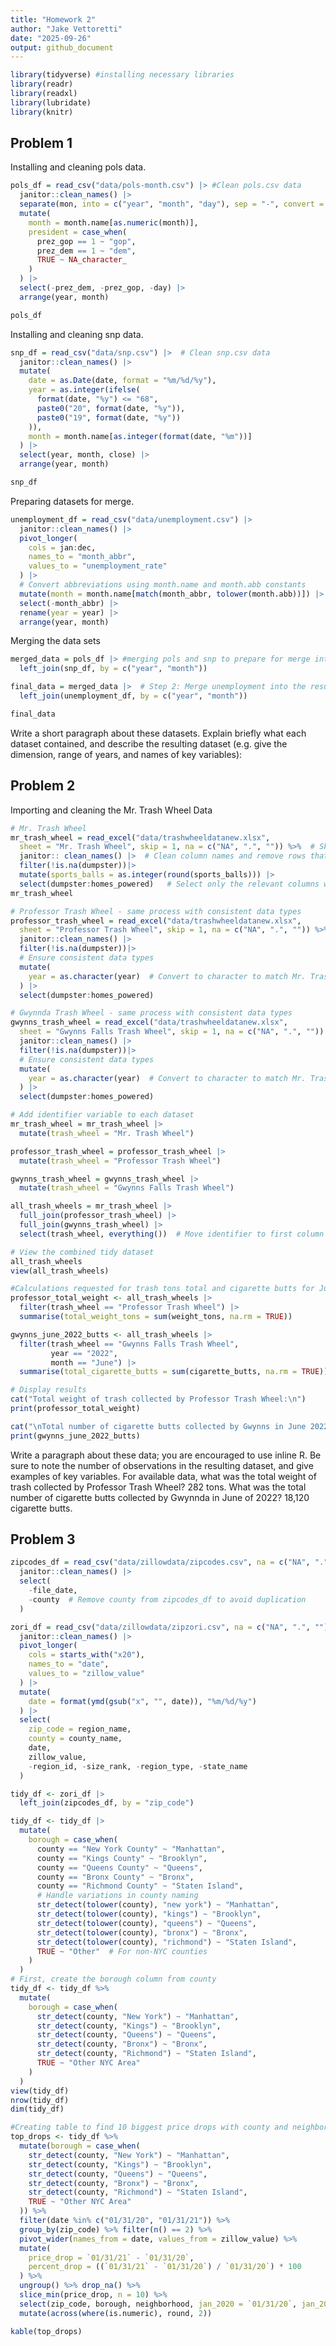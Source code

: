 ```yaml
---
title: "Homework 2"
author: "Jake Vettoretti"
date: "2025-09-26"
output: github_document
---
```


```r
library(tidyverse) #installing necessary libraries
library(readr)
library(readxl)
library(lubridate)
library(knitr)
```

## Problem 1

Installing and cleaning pols data.

```r
pols_df = read_csv("data/pols-month.csv") |> #Clean pols.csv data
  janitor::clean_names() |> 
  separate(mon, into = c("year", "month", "day"), sep = "-", convert = TRUE) |> 
  mutate(
    month = month.name[as.numeric(month)],
    president = case_when(
      prez_gop == 1 ~ "gop",
      prez_dem == 1 ~ "dem",
      TRUE ~ NA_character_
    )
  ) |> 
  select(-prez_dem, -prez_gop, -day) |> 
  arrange(year, month)

pols_df
```

Installing and cleaning snp data.

```r
snp_df = read_csv("data/snp.csv") |>  # Clean snp.csv data
  janitor::clean_names() |>
  mutate(
    date = as.Date(date, format = "%m/%d/%y"),
    year = as.integer(ifelse(
      format(date, "%y") <= "68", 
      paste0("20", format(date, "%y")),
      paste0("19", format(date, "%y"))
    )),
    month = month.name[as.integer(format(date, "%m"))]
  ) |>
  select(year, month, close) |>
  arrange(year, month)

snp_df
```

Preparing datasets for merge.

```r
unemployment_df = read_csv("data/unemployment.csv") |> 
  janitor::clean_names() |> 
  pivot_longer(
    cols = jan:dec,
    names_to = "month_abbr",
    values_to = "unemployment_rate"
  ) |> 
  # Convert abbreviations using month.name and month.abb constants
  mutate(month = month.name[match(month_abbr, tolower(month.abb))]) |> 
  select(-month_abbr) |> 
  rename(year = year) |> 
  arrange(year, month)
```

Merging the data sets

```r
merged_data = pols_df |> #merging pols and snp to prepare for merge into unemployment
  left_join(snp_df, by = c("year", "month"))

final_data = merged_data |>  # Step 2: Merge unemployment into the result  
  left_join(unemployment_df, by = c("year", "month"))

final_data
```

Write a short paragraph about these datasets. Explain briefly what each dataset contained, and describe the resulting dataset 
(e.g. give the dimension, range of years, and names of key variables):

## Problem 2

Importing and cleaning the Mr. Trash Wheel Data

```r
# Mr. Trash Wheel
mr_trash_wheel = read_excel("data/trashwheeldatanew.xlsx", 
  sheet = "Mr. Trash Wheel", skip = 1, na = c("NA", ".", "")) %>%  # Skip the first row (metadata/header),
  janitor:: clean_names() |>  # Clean column names and remove rows that don't have dumpster data (NA in dumpster column)
  filter(!is.na(dumpster))|>
  mutate(sports_balls = as.integer(round(sports_balls))) |> 
  select(dumpster:homes_powered)   # Select only the relevant columns with dumpster-specific data
mr_trash_wheel

# Professor Trash Wheel - same process with consistent data types
professor_trash_wheel = read_excel("data/trashwheeldatanew.xlsx", 
  sheet = "Professor Trash Wheel", skip = 1, na = c("NA", ".", "")) %>%  
  janitor::clean_names() |>  
  filter(!is.na(dumpster))|>
  # Ensure consistent data types
  mutate(
    year = as.character(year)  # Convert to character to match Mr. Trash Wheel
  ) |>
  select(dumpster:homes_powered)

# Gwynnda Trash Wheel - same process with consistent data types
gwynns_trash_wheel = read_excel("data/trashwheeldatanew.xlsx", 
  sheet = "Gwynns Falls Trash Wheel", skip = 1, na = c("NA", ".", "")) %>%  
  janitor::clean_names() |>  
  filter(!is.na(dumpster))|>
  # Ensure consistent data types
  mutate(
    year = as.character(year)  # Convert to character to match Mr. Trash Wheel
  ) |>
  select(dumpster:homes_powered)

# Add identifier variable to each dataset
mr_trash_wheel = mr_trash_wheel |> 
  mutate(trash_wheel = "Mr. Trash Wheel")

professor_trash_wheel = professor_trash_wheel |> 
  mutate(trash_wheel = "Professor Trash Wheel")

gwynns_trash_wheel = gwynns_trash_wheel |> 
  mutate(trash_wheel = "Gwynns Falls Trash Wheel")

all_trash_wheels = mr_trash_wheel |> 
  full_join(professor_trash_wheel) |> 
  full_join(gwynns_trash_wheel) |> 
  select(trash_wheel, everything())  # Move identifier to first column

# View the combined tidy dataset
all_trash_wheels
view(all_trash_wheels)

#Calculations requested for trash tons total and cigarette butts for June 2022
professor_total_weight <- all_trash_wheels |> 
  filter(trash_wheel == "Professor Trash Wheel") |> 
  summarise(total_weight_tons = sum(weight_tons, na.rm = TRUE))

gwynns_june_2022_butts <- all_trash_wheels |> 
  filter(trash_wheel == "Gwynns Falls Trash Wheel",
         year == "2022",
         month == "June") |> 
  summarise(total_cigarette_butts = sum(cigarette_butts, na.rm = TRUE))

# Display results
cat("Total weight of trash collected by Professor Trash Wheel:\n")
print(professor_total_weight)

cat("\nTotal number of cigarette butts collected by Gwynns in June 2022:\n")
print(gwynns_june_2022_butts)
```

Write a paragraph about these data; you are encouraged to use inline R. Be sure to note the number of observations in the resulting dataset, and give examples of key variables. 
For available data, what was the total weight of trash collected by Professor Trash Wheel? 
  282 tons.
What was the total number of cigarette butts collected by Gwynnda in June of 2022?
  18,120 cigarette butts.

## Problem 3
```r
zipcodes_df = read_csv("data/zillowdata/zipcodes.csv", na = c("NA", ".", "")) |>  
  janitor::clean_names() |> 
  select(
    -file_date,
    -county  # Remove county from zipcodes_df to avoid duplication
  )

zori_df = read_csv("data/zillowdata/zipzori.csv", na = c("NA", ".", "")) |>  
  janitor::clean_names() |> 
  pivot_longer(
    cols = starts_with("x20"),
    names_to = "date",
    values_to = "zillow_value"
  ) |> 
  mutate(
    date = format(ymd(gsub("x", "", date)), "%m/%d/%y")
  ) |> 
  select(
    zip_code = region_name,
    county = county_name,
    date,
    zillow_value,
    -region_id, -size_rank, -region_type, -state_name
  )

tidy_df <- zori_df |> 
  left_join(zipcodes_df, by = "zip_code") 

tidy_df <- tidy_df |> 
  mutate(
    borough = case_when(
      county == "New York County" ~ "Manhattan",
      county == "Kings County" ~ "Brooklyn", 
      county == "Queens County" ~ "Queens",
      county == "Bronx County" ~ "Bronx",
      county == "Richmond County" ~ "Staten Island",
      # Handle variations in county naming
      str_detect(tolower(county), "new york") ~ "Manhattan",
      str_detect(tolower(county), "kings") ~ "Brooklyn",
      str_detect(tolower(county), "queens") ~ "Queens", 
      str_detect(tolower(county), "bronx") ~ "Bronx",
      str_detect(tolower(county), "richmond") ~ "Staten Island",
      TRUE ~ "Other"  # For non-NYC counties
    )
  )
# First, create the borough column from county
tidy_df <- tidy_df %>%
  mutate(
    borough = case_when(
      str_detect(county, "New York") ~ "Manhattan",
      str_detect(county, "Kings") ~ "Brooklyn",
      str_detect(county, "Queens") ~ "Queens",
      str_detect(county, "Bronx") ~ "Bronx",
      str_detect(county, "Richmond") ~ "Staten Island",
      TRUE ~ "Other NYC Area"
    )
  )
view(tidy_df)
nrow(tidy_df)
dim(tidy_df)

#Creating table to find 10 biggest price drops with county and neighborhood
top_drops <- tidy_df %>%
  mutate(borough = case_when(
    str_detect(county, "New York") ~ "Manhattan",
    str_detect(county, "Kings") ~ "Brooklyn",
    str_detect(county, "Queens") ~ "Queens",
    str_detect(county, "Bronx") ~ "Bronx", 
    str_detect(county, "Richmond") ~ "Staten Island",
    TRUE ~ "Other NYC Area"
  )) %>%
  filter(date %in% c("01/31/20", "01/31/21")) %>%
  group_by(zip_code) %>% filter(n() == 2) %>%
  pivot_wider(names_from = date, values_from = zillow_value) %>%
  mutate(
    price_drop = `01/31/21` - `01/31/20`,
    percent_drop = ((`01/31/21` - `01/31/20`) / `01/31/20`) * 100
  ) %>%
  ungroup() %>% drop_na() %>%
  slice_min(price_drop, n = 10) %>%
  select(zip_code, borough, neighborhood, jan_2020 = `01/31/20`, jan_2021 = `01/31/21`, price_drop, percent_drop) %>%
  mutate(across(where(is.numeric), round, 2))

kable(top_drops)
```










